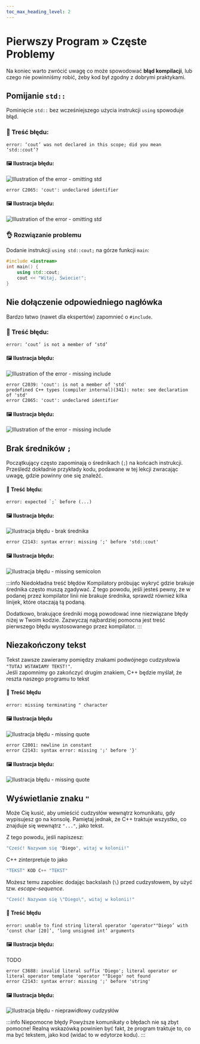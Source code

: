 ```yaml
---
toc_max_heading_level: 2
---
```




# Pierwszy Program » Częste Problemy

Na koniec warto zwrócić uwagę co może spowodować **błąd kompilacji**,
lub czego nie powinniśmy robić, żeby kod był zgodny z dobrymi praktykami.

## Pomijanie `std::`

Pominięcie `std::` bez wcześniejszego użycia instrukcji `using` spowoduje błąd.

### 🔴 Treść błędu:

<Tabs groupId="compiler">
<TabItem value="gcc" label="GCC" default>

```plaintext
error: ‘cout’ was not declared in this scope; did you mean ‘std::cout’?
```

#### 🖼 Ilustracja błędu:

<Image center
		alt="Illustration of the error - omitting std"
		src="/img/tutorials/course/basic/first-program/error-omit-std-en.png"
	/>

</TabItem>
<TabItem value="msvc" label="MSVC">

```plaintext
error C2065: 'cout': undeclared identifier
```

#### 🖼 Ilustracja błędu:

<Image center
		alt="Illustration of the error - omitting std"
		src="/img/tutorials/course/basic/first-program/error-omit-std-en-msvc.png"
	/>

</TabItem>
</Tabs>

### 👌 Rozwiązanie problemu

Dodanie instrukcji `using std::cout;` na górze funkcji `main`:

```cpp
#include <iostream>
int main() {
	using std::cout;
	cout << "Witaj, Świecie!";
}
```

## Nie dołączenie odpowiedniego nagłówka

Bardzo łatwo (nawet dla ekspertów) zapomnieć o `#include`.

### 🔴 Treść błędu:

<Tabs groupId="compiler">
<TabItem value="gcc" label="GCC" default>

```plaintext
error: ‘cout’ is not a member of ‘std’
```

#### 🖼 Ilustracja błędu:

<Image center
		alt="Illustration of the error - missing include"
		src="/img/tutorials/course/basic/first-program/error-missing-include-en.png"
	/>

</TabItem>
<TabItem value="msvc" label="MSVC">

```plaintext
error C2039: 'cout': is not a member of 'std'
predefined C++ types (compiler internal)(341): note: see declaration of 'std'
error C2065: 'cout': undeclared identifier
```

#### 🖼 Ilustracja błędu:

<Image center
		alt="Illustration of the error - missing include"
		src="/img/tutorials/course/basic/first-program/error-missing-include-en-msvc.png"
	/>

</TabItem>
</Tabs>

## Brak średników `;`

Początkujący często zapominają o średnikach (`;`) na końcach
instrukcji.  
Prześledź dokładnie przykłady kodu, podawane
w tej lekcji zwracając uwagę, gdzie powinny one się znaleźć.

#### 🔴 Treść błędu:

<Tabs groupId="compiler">
<TabItem value="gcc" label="GCC" default>

```plaintext
error: expected `;` before (...)
```

#### 🖼 Ilustracja błędu:

<Image center
		alt="Ilustracja błędu - brak średnika"
		src="/img/tutorials/course/basic/first-program/error-no-semicolon-pl.png"
	/>

</TabItem>
<TabItem value="msvc" label="MSVC">

```plaintext
error C2143: syntax error: missing ';' before 'std::cout'
```

#### 🖼 Ilustracja błędu:

<Image center
		alt="Ilustracja błędu - missing semicolon"
		src="/img/tutorials/course/basic/first-program/error-no-semicolon-en-msvc.png"
	/>

</TabItem>
</Tabs>

:::info Niedokładna treść błędów
Kompilatory próbując wykryć gdzie brakuje średnika często muszą zgadywać. Z tego powodu, jeśli jesteś pewny,
że w podanej przez kompilator linii nie brakuje średnika, sprawdź również kilka linijek, które otaczają tą podaną.

Dodatkowo, brakujące średniki mogą powodować inne niezwiązane błędy niżej w Twoim kodzie.
Zazwyczaj najbardziej pomocna jest treść pierwszego błędu wystosowanego przez kompilator.
:::

## Niezakończony tekst

Tekst zawsze zawieramy pomiędzy znakami podwójnego cudzysłowia `"TUTAJ WSTAWIAMY TEKST!"`.  
Jeśli zapomnimy  go zakończyć drugim znakiem, C++ będzie myślał, że reszta naszego programu to tekst

#### 🔴 Treść błędu

<Tabs groupId="compiler">
<TabItem value="gcc" label="GCC" default>

```plaintext
error: missing terminating " character
```

#### 🖼 Ilustracja błędu

<Image center
		alt="Ilustracja błędu - missing quote"
		src="/img/tutorials/course/basic/first-program/error-no-terminating-quote-en.png"
	/>

</TabItem>
<TabItem value="msvc" label="MSVC">

```plaintext
error C2001: newline in constant
error C2143: syntax error: missing ';' before '}'
```

#### 🖼 Ilustracja błędu:

<Image center
		alt="Ilustracja błędu - missing quote"
		src="/img/tutorials/course/basic/first-program/error-no-terminating-quote-en-msvc.png"
	/>

</TabItem>
</Tabs>

## Wyświetlanie znaku `"`

Może Cię kusić, aby umieścić cudzysłów wewnątrz komunikatu, gdy wypisujesz go na konsolę.
Pamiętaj jednak, że C++ traktuje wszystko, co znajduje się wewnątrz `"..."`, jako tekst.

Z tego powodu, jeśli napiszesz:
```cpp
"Cześć! Nazywam się "Diego", witaj w kolonii!"
```

C++ zinterpretuje to jako
```cpp
"TEKST" KOD C++ "TEKST"
```

Możesz temu zapobiec dodając backslash (`\`) przed cudzysłowem, by użyć tzw. *escape-sequence*.

```cpp
"Cześć! Nazywam się \"Diego\", witaj w kolonii!"
```

#### 🔴 Treść błędu

<Tabs groupId="compiler">
<TabItem value="gcc" label="GCC" default>

```plaintext
error: unable to find string literal operator ‘operator""Diego’ with ‘const char [20]’, ‘long unsigned int’ arguments
```

#### 🖼 Ilustracja błędu:

TODO

</TabItem>
<TabItem value="msvc" label="MSVC">

```plaintext
error C3688: invalid literal suffix 'Diego'; literal operator or literal operator template 'operator ""Diego' not found
error C2143: syntax error: missing ';' before 'string'
```

#### 🖼 Ilustracja błędu:

<Image center
		alt="Ilustracja błędu - nieprawidłowy cudzysłów"
		src="/img/tutorials/course/basic/first-program/error-unescaped-quote-en-msvc.png"
	/>

</TabItem>
</Tabs>

:::info Niepomocne błędy
Powyższe komunikaty o błędach nie są zbyt pomocne! Realną wskazówką powinien być fakt, że program traktuje to, co ma być tekstem, jako kod (widać to w edytorze kodu).
:::
